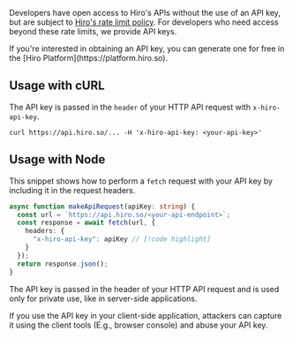 
Developers have open access to Hiro's APIs without the use of an API key, but are subject to [Hiro's rate limit policy](./rate-limiting). For developers who need access beyond these rate limits, we provide API keys.

<Callout title='Where can I get an API key?'>
If you're interested in obtaining an API key, you can generate one for free in the [Hiro Platform](https://platform.hiro.so).
</Callout>

## Usage with cURL

The API key is passed in the `header` of your HTTP API request with `x-hiro-api-key`.

```console title="Terminal"
curl https://api.hiro.so/... -H 'x-hiro-api-key: <your-api-key>'
```

## Usage with Node

This snippet shows how to perform a `fetch` request with your API key by including it in the request headers.

```ts title="fetch.ts"
async function makeApiRequest(apiKey: string) {
  const url = `https://api.hiro.so/<your-api-endpoint>`;
  const response = await fetch(url, {
    headers: {
      "x-hiro-api-key": apiKey // [!code highlight]
    }
  });
  return response.json();
}
```

<Callout title="Caution" type="warn">
The API key is passed in the header of your HTTP API request and is used only for private use, like in server-side applications.

If you use the API key in your client-side application, attackers can capture it using the client tools (E.g., browser console) and abuse your API key.
</Callout>
